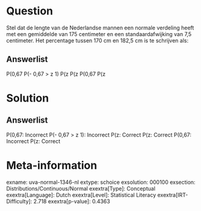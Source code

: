 Question
========

Stel dat de lengte van de Nederlandse mannen een normale verdeling heeft
met een gemiddelde van 175 centimeter en een standaardafwijking van 7,5
centimeter. Het percentage tussen 170 cm en 182,5 cm is te schrijven
als:

Answerlist
----------

P(0,67
P(- 0,67 > z 1)
P(z
P(z
P(0,67
P(z

Solution
========

Answerlist
----------

P(0,67: Incorrect
P(- 0,67 > z 1): Incorrect
P(z: Correct
P(z: Correct
P(0,67: Incorrect
P(z: Correct

Meta-information
================
exname: uva-normal-1346-nl
extype: schoice
exsolution: 000100
exsection: Distributions/Continuous/Normal
exextra[Type]: Conceptual
exextra[Language]: Dutch
exextra[Level]: Statistical Literacy
exextra[IRT-Difficulty]: 2.718
exextra[p-value]: 0.4363
